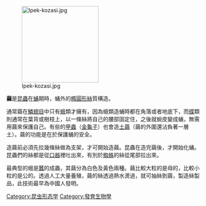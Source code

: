 {{unreferenced|time=2009-5-16}}
{{otheruses|茧 (歌曲)}}
[[File:Ipek-kozasi.jpg|200px]]

'''繭'''是[[昆蟲|昆蟲]]在[[蛹|蛹]]期時，蛹外的[[橢圓形|橢圓形]][[絲|絲]]質構造。

通常繭在[[鱗翅目|鱗翅目]]中只有[[蛾|蛾]]類才擁有，因為蛾類造蛹時都在角落或者地底下，而[[蝶|蝶]]類則通常在葉背或樹枝上，以一條絲將自己的腰部固定住，之後就蛻皮變成蛹，無需用繭來保護自己。有些的[[甲蟲|甲蟲]]（[[金龜子|金龜子]]）也會造[[土繭|土繭]]（繭的外圍還沾負著一層土）。繭的功能是在於保護蛹的安全。

造繭前必須先拉幾條絲做為支架，才可開始造繭。昆蟲在造完繭後，才開始化蛹。昆蟲們的絲都是從[[口器|口器]]裡吐出來，有別於[[蜘蛛|蜘蛛]]的絲從尾部拉出來。

最典型的蛾是[[蠶|蠶]]的成蟲，其繭分為白色及黃色兩種。繭比較大粒的是母的，比較小粒的是公的。透過人工大量養殖，繭的絲透過熱水燙過，就可抽絲剝繭，製造絲製品，此技術最早為中國人發明。

[[Category:昆虫形态学|Category:昆虫形态学]]
[[Category:發育生物學|Category:發育生物學]]